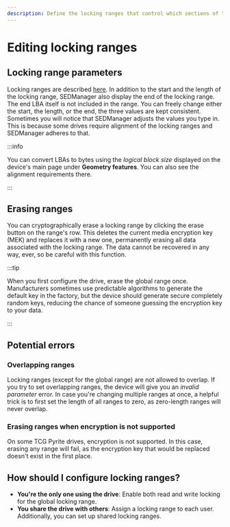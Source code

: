 ```yaml
---
description: Define the locking ranges that control which sections of the drives are encrypted and protected from unauthorized access.
---
```


# Editing locking ranges

## Locking range parameters

Locking ranges are described [here](/docs/overview/the_tcg_spec#locking-ranges). In addition to the start and the length of the locking range, SEDManager also display the end of the locking range. The end LBA itself is not included in the range. You can freely change either the start, the length, or the end, the three values are kept consistent. Sometimes you will notice that SEDManager adjusts the values you type in. This is because some drives require alignment of the locking ranges and SEDManager adheres to that.

:::info

You can convert LBAs to bytes using the *logical block size* displayed on the device's main page under **Geometry features**. You can also see the alignment requirements there.

:::

## Erasing ranges

You can cryptographically erase a locking range by clicking the erase button on the range's row. This deletes the current media encryption key (MEK) and replaces it with a new one, permanently erasing all data associated with the locking range. The data cannot be recovered in any way, ever, so be careful with this function.

:::tip

When you first configure the drive, erase the global range once. Manufacturers sometimes use predictable algorithms to generate the default key in the factory, but the device should generate secure completely random keys, reducing the chance of someone guessing the encryption key to your data.

:::

## Potential errors

### Overlapping ranges

Locking ranges (except for the global range) are not allowed to overlap. If you try to set overlapping ranges, the device will give you an *invalid parameter* error. In case you're changing multiple ranges at once, a helpful trick is to first set the length of all ranges to zero, as zero-length ranges will never overlap.

### Erasing ranges when encryption is not supported

On some TCG Pyrite drives, encryption is not supported. In this case, erasing any range will fail, as the encryption key that would be replaced doesn't exist in the first place.

## How should I configure locking ranges?

- **You're the only one using the drive**: Enable both read and write locking for the global locking range.
- **You share the drive with others**: Assign a locking range to each user. Additionally, you can set up shared locking ranges.
